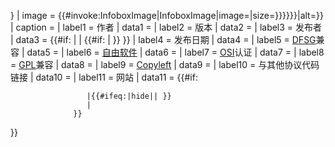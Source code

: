 {{Infobox
| title   = {{{title|{{{name|<includeonly>{{PAGENAMEBASE}}</includeonly>}}} }}}
| image     = {{#invoke:InfoboxImage|InfoboxImage|image={{{image|}}}|size={{{image size|{{{image_size|{{{imagesize|}}}}}}}}}|alt={{{alt|}}}}} 
| caption = {{{caption|}}}
| label1  = 作者
| data1   = {{{author|}}}
| label2  = 版本
| data2   = {{{version|}}}
| label3  = 发布者
| data3   = {{#if: {{{copyright|}}} | {{{copyright}}} |  {{#if: {{{publisher|}}} | {{{publisher}}} }} }}
| label4  = 发布日期
| data4   = {{{date|}}}
| label5  = [[Debian自由软件指导方针|DFSG]]兼容
| data5   = {{{Debian approved|}}}
| label6  = [[自由软件]]
| data6   = {{{Free Software|}}}
| label7  = [[开放源代码促进会|OSI]]认证
| data7   = {{{OSI approved|}}}
| label8  = [[GPL]]兼容
| data8   = {{{GPL compatible|}}}
| label9  = [[Copyleft]]
| data9   = {{{copyleft|}}}
| label10 = 与其他协议代码链接
| data10  = {{{linking|}}}
| label11 = 网站
| data11  =  {{#if:{{{website|}}}
                  |{{#ifeq:{{{website|}}}|hide||{{{website|}}} }}
                  |{{official URL}}
               }}

}}<noinclude>{{template doc}}<!-- Add categories and interwikis to the /doc subpage, not here! --></noinclude>